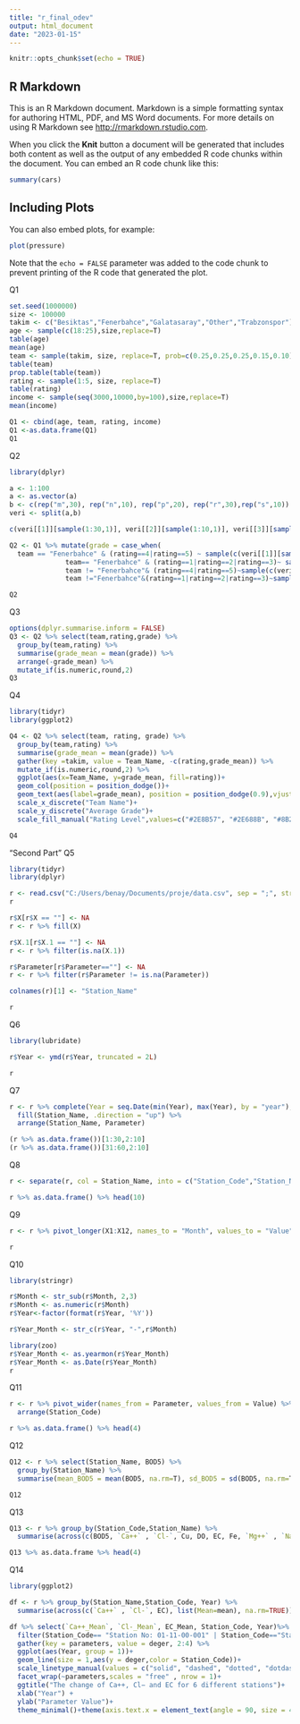 ---
title: "r_final_odev"
output: html_document
date: "2023-01-15"
---

```{r setup, include=FALSE}
knitr::opts_chunk$set(echo = TRUE)
```

## R Markdown

This is an R Markdown document. Markdown is a simple formatting syntax for authoring HTML, PDF, and MS Word documents. For more details on using R Markdown see <http://rmarkdown.rstudio.com>.

When you click the **Knit** button a document will be generated that includes both content as well as the output of any embedded R code chunks within the document. You can embed an R code chunk like this:

```{r cars}
summary(cars)
```

## Including Plots

You can also embed plots, for example:

```{r pressure, echo=FALSE}
plot(pressure)
```

Note that the `echo = FALSE` parameter was added to the code chunk to prevent printing of the R code that generated the plot.

Q1
```{r}
set.seed(1000000)
size <- 100000
takim <- c("Besiktas","Fenerbahce","Galatasaray","Other","Trabzonspor")
age <- sample(c(18:25),size,replace=T)
table(age)
mean(age)
team <- sample(takim, size, replace=T, prob=c(0.25,0.25,0.25,0.15,0.10))
table(team)
prop.table(table(team))
rating <- sample(1:5, size, replace=T)
table(rating)
income <- sample(seq(3000,10000,by=100),size,replace=T)
mean(income)

Q1 <- cbind(age, team, rating, income)
Q1 <-as.data.frame(Q1)
Q1
```

Q2
```{r}
library(dplyr)

a <- 1:100
a <- as.vector(a)
b <- c(rep("m",30), rep("n",10), rep("p",20), rep("r",30),rep("s",10))
veri <- split(a,b)

c(veri[[1]][sample(1:30,1)], veri[[2]][sample(1:10,1)], veri[[3]][sample(1:20,1)], veri[[4]][sample(1:30,1)], veri[[5]][sample(1:10,1)])

Q2 <- Q1 %>% mutate(grade = case_when(
  team == "Fenerbahce" & (rating==4|rating==5) ~ sample(c(veri[[1]][sample(1:30,1)], veri[[2]][sample(1:10,1)], veri[[3]][sample(1:20,1)], veri[[4]][sample(1:30,1)], veri[[5]][sample(1:10,1)]),100000,prob = c(0,0.01,0.3,0.6,0.09), replace=T), 
              team== "Fenerbahce" & (rating==1|rating==2|rating==3)~ sample(c(veri[[1]][sample(1:30,1)], veri[[2]][sample(1:10,1)], veri[[3]][sample(1:20,1)], veri[[4]][sample(1:30,1)], veri[[5]][sample(1:10,1)]),100000, prob=c(0.3,0.2,0.2,0.3,0),replace = T), 
              team != "Fenerbahce"& (rating==4|rating==5)~sample(c(veri[[1]][sample(1:30,1)], veri[[2]][sample(1:10,1)], veri[[3]][sample(1:20,1)], veri[[4]][sample(1:30,1)], veri[[5]][sample(1:10,1)]),100000, prob= c(0.3,0.1,0.2,0.3,0.1),replace=T),
              team !="Fenerbahce"&(rating==1|rating==2|rating==3)~sample(c(veri[[1]][sample(1:30,1)], veri[[2]][sample(1:10,1)], veri[[3]][sample(1:20,1)], veri[[4]][sample(1:30,1)], veri[[5]][sample(1:10,1)]), 100000, prob= c(0.6,0.1,0.3,0,0),replace=T)))

Q2
```

Q3
```{r}
options(dplyr.summarise.inform = FALSE)
Q3 <- Q2 %>% select(team,rating,grade) %>%
  group_by(team,rating) %>%
  summarise(grade_mean = mean(grade)) %>%
  arrange(-grade_mean) %>%
  mutate_if(is.numeric,round,2)
Q3
```

Q4
```{r}
library(tidyr)
library(ggplot2)

Q4 <- Q2 %>% select(team, rating, grade) %>%
  group_by(team,rating) %>%
  summarise(grade_mean = mean(grade)) %>%
  gather(key =takim, value = Team_Name, -c(rating,grade_mean)) %>%
  mutate_if(is.numeric,round,2) %>%
  ggplot(aes(x=Team_Name, y=grade_mean, fill=rating))+
  geom_col(position = position_dodge())+
  geom_text(aes(label=grade_mean), position = position_dodge(0.9),vjust = -0.4, size=1.9)+
  scale_x_discrete("Team Name")+
  scale_y_discrete("Average Grade")+
  scale_fill_manual("Rating Level",values=c("#2E8B57", "#2E688B", "#8B2E43", "#D8D92F", "#2FD9C6"))

Q4
```

"Second Part"
Q5
```{r}
library(tidyr)
library(dplyr)

r <- read.csv("C:/Users/benay/Documents/proje/data.csv", sep = ";", stringsAsFactors=FALSE, fileEncoding="latin1")
r

r$X[r$X == ""] <- NA
r <- r %>% fill(X)

r$X.1[r$X.1 == ""] <- NA
r <- r %>% filter(is.na(X.1))

r$Parameter[r$Parameter==""] <- NA
r <- r %>% filter(r$Parameter != is.na(Parameter))

colnames(r)[1] <- "Station_Name"

r
```

Q6
```{r}
library(lubridate)

r$Year <- ymd(r$Year, truncated = 2L)

r
```

Q7
```{r}
r <- r %>% complete(Year = seq.Date(min(Year), max(Year), by = "year"), Parameter) %>%
  fill(Station_Name, .direction = "up") %>%
  arrange(Station_Name, Parameter)

(r %>% as.data.frame())[1:30,2:10]
(r %>% as.data.frame())[31:60,2:10]
```

Q8
```{r}
r <- separate(r, col = Station_Name, into = c("Station_Code","Station_Name"),sep = ";")

r %>% as.data.frame() %>% head(10)
```

Q9
```{r}
r <- r %>% pivot_longer(X1:X12, names_to = "Month", values_to = "Value")

r
```

Q10
```{r}
library(stringr)

r$Month <- str_sub(r$Month, 2,3)
r$Month <- as.numeric(r$Month)
r$Year<-factor(format(r$Year, '%Y'))

r$Year_Month <- str_c(r$Year, "-",r$Month)

library(zoo)
r$Year_Month <- as.yearmon(r$Year_Month)
r$Year_Month <- as.Date(r$Year_Month)
r
```

Q11
```{r}
r <- r %>% pivot_wider(names_from = Parameter, values_from = Value) %>%
  arrange(Station_Code)

r %>% as.data.frame() %>% head(4)
```

Q12
```{r}
Q12 <- r %>% select(Station_Name, BOD5) %>%
  group_by(Station_Name) %>%
  summarise(mean_BOD5 = mean(BOD5, na.rm=T), sd_BOD5 = sd(BOD5, na.rm=T), min_BOD5 = min(BOD5, na.rm = T), max_BOD5 = max(BOD5, na.rm=T))

Q12
```

Q13
```{r}
Q13 <- r %>% group_by(Station_Code,Station_Name) %>%
  summarise(across(c(BOD5, `Ca++` , `Cl-`, Cu, DO, EC, Fe, `Mg++` , `Na+`), list(mean=mean, sd=sd, min=min, max=max), na.rm=TRUE))

Q13 %>% as.data.frame %>% head(4)
```

Q14
```{r}
library(ggplot2)

df <- r %>% group_by(Station_Name,Station_Code, Year) %>%
  summarise(across(c(`Ca++` , `Cl-`, EC), list(Mean=mean), na.rm=TRUE))

df %>% select(`Ca++_Mean`, `Cl-_Mean`, EC_Mean, Station_Code, Year)%>%
  filter(Station_Code== "Station No: 01-11-00-001" | Station_Code=="Station No: 01-11-00-002" | Station_Code == "Station No: 01-11-00-003"| Station_Code == "Station No: 01-11-00-004" | Station_Code == "Station No: 01-11-00-008" | Station_Code == "Station No: 01-11-00-009") %>%
  gather(key = parameters, value = deger, 2:4) %>%
  ggplot(aes(Year, group = 1))+
  geom_line(size = 1,aes(y = deger,color = Station_Code))+
  scale_linetype_manual(values = c("solid", "dashed", "dotted", "dotdash", "longdash", "twodash"))+
  facet_wrap(~parameters,scales = "free" , nrow = 1)+
  ggtitle("The change of Ca++, Cl− and EC for 6 different stations")+
  xlab("Year") +
  ylab("Parameter Value")+
  theme_minimal()+theme(axis.text.x = element_text(angle = 90, size = 4.9, hjust = 0.5, vjust = 0.2))
```

